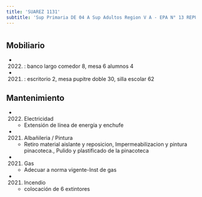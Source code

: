 ```yaml
---
title: 'SUAREZ 1131'
subtitle: 'Sup Primaria DE 04 A Sup Adultos Region V A - EPA N° 13 REPUBLICA DE CHILE - EPC N° 13 REPUBLICA DE CHILE - JIN C (EPCJC 13/04°)'
---
```


#


## Mobiliario

*  (2022) : banco largo comedor 8, mesa 6 alumnos 4 

*  (2021) : escritorio 2, mesa pupitre doble 30, silla escolar 62 





## Mantenimiento

*  (2022) Electricidad 
    + Extensión  de línea de energía y enchufe

*  (2021) Albañileria / Pintura 
    + Retiro material aislante y reposicion, Impermeabilizacion y pintura pinacoteca., Pulido y plastificado de la pinacoteca

*  (2021) Gas 
    + Adecuar a norma vigente-Inst de gas

*  (2021) Incendio 
    + colocación de 6 extintores



